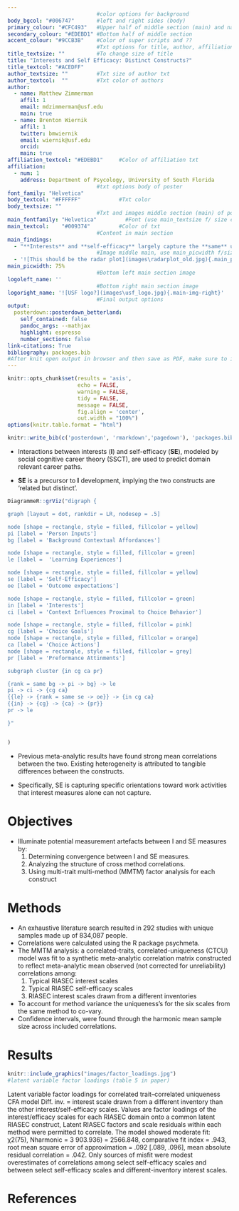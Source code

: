 ```yaml
---
                            #color options for background
body_bgcol: "#006747"       #left and right sides (body)
primary_colour: "#CFC493"   #Upper half of middle section (main) and names
secondary_colour: "#EDEBD1" #Bottom half of middle section
accent_colour: "#9CCB3B"    #Color of super scripts and ??
                            #Txt options for title, author, affiliation, etc.
title_textsize: ""          #To change size of title 
title: "Interests and Self Efficacy: Distinct Constructs?"
title_textcol: "#ACEDFF"
author_textsize: ""         #Txt size of author txt
author_textcol:  ""         #Txt color of authors
author:
  - name: Matthew Zimmerman
    affil: 1
    email: mdzimmerman@usf.edu
    main: true
  - name: Brenton Wiernik
    affil: 1
    twitter: bmwiernik
    email: wiernik@usf.edu
    orcid: 
    main: true
affiliation_textcol: "#EDEBD1"     #Color of affiliation txt
affiliation:
  - num: 1
    address: Department of Psycology, University of South Florida
                            #txt options body of poster 
font_family: "Helvetica" 
body_textcol: "#FFFFFF"            #Txt color
body_textsize: ""
                            #Txt and images middle section (main) of posterSchoolbell
main_fontfamily: "Helvetica"         #Font (use main_textsize f/ size change)
main_textcol:    "#009374"         #Color of txt 
                            #Content in main section
main_findings:
  - "**Interests** and **self-efficacy** largely capture the **same** underlying attitudes toward work tasks." 
                            #Image middle main, use main_picwidth f/size
  - '![This should be the radar plot](images\radarplot_old.jpg){.main_pic}'
main_picwidth: 75%
                            #Bottom left main section image
logoleft_name: ''    
                            #Bottom right main section image 
logoright_name: '![USF logo?](images\usf_logo.jpg){.main-img-right}' 
                            #Final output options
output: 
  posterdown::posterdown_betterland: 
    self_contained: false
    pandoc_args: --mathjax
    highlight: espresso
    number_sections: false
link-citations: True
bibliography: packages.bib 
#After knit open output in browser and then save as PDF, make sure to include background graphics. output directly to pdf is sus.
---
```


```r
knitr::opts_chunk$set(results = 'asis',
                      echo = FALSE,
                      warning = FALSE,
                      tidy = FALSE,
                      message = FALSE,
                      fig.align = 'center',
                      out.width = "100%")
options(knitr.table.format = "html") 
```


```r
knitr::write_bib(c('posterdown', 'rmarkdown','pagedown'), 'packages.bib')
```

- Interactions between interests (**I**) and self-efficacy (**SE**), modeled by social cognitive career theory (SSCT), are used to predict domain relevant career paths.

- **SE** is a precursor to **I** development, implying the two constructs are ‘related but distinct’. 

```r
DiagrammeR::grViz("digraph {

graph [layout = dot, rankdir = LR, nodesep = .5]

node [shape = rectangle, style = filled, fillcolor = yellow]
pi [label = 'Person Inputs']
bg [label = 'Background Contextual Affordances']

node [shape = rectangle, style = filled, fillcolor = green]
le [label =  'Learning Experiences']

node [shape = rectangle, style = filled, fillcolor = yellow]
se [label = 'Self-Efficacy']
oe [label = 'Outcome expectations']

node [shape = rectangle, style = filled, fillcolor = green]
in [label = 'Interests']
ci [label = 'Context Influences Proximal to Choice Behavior']

node [shape = rectangle, style = filled, fillcolor = pink]
cg [label = 'Choice Goals']
node [shape = rectangle, style = filled, fillcolor = orange]
ca [label = 'Choice Actions']
node [shape = rectangle, style = filled, fillcolor = grey]
pr [label = 'Preformance Attinments']

subgraph cluster {in cg ca pr}

{rank = same bg -> pi -> bg} -> le
pi -> ci -> {cg ca}
{{le} -> {rank = same se -> oe}} -> {in cg ca}
{{in} -> {cg} -> {ca} -> {pr}}
pr -> le

}"


)


```


- Previous meta-analytic results have found strong mean correlations between the two. Existing heterogeneity is attributed to tangible differences between the constructs. 

- Specifically, SE is capturing specific orientations toward work activities that interest measures alone can not capture.

# Objectives

- Illuminate potential measurement artefacts between I and SE measures by: 
   1. Determining convergence between I and SE measures. 
   2. Analyzing the structure of cross method correlations.
   3. Using multi-trait multi-method (MMTM) factor analysis for each construct

# Methods
- An exhaustive literature search resulted in 292 studies with unique samples made up of 834,087 people. 
- Correlations were calculated using the R package psychmeta. 
- The MMTM analysis: a correlated-traits, correlated-uniqueness (CTCU) model was fit to a synthetic meta-analytic correlation matrix constructed to reflect meta-analytic mean observed (not corrected for unreliability) correlations among:
   1. Typical RIASEC interest scales
   2. Typical RIASEC self-efficacy scales
   3. RIASEC interest scales drawn from a different inventories
- To account for method variance the uniqueness's for the six scales from the same method to co-vary.
- Confidence intervals, were found through the harmonic mean sample size across included correlations.


# Results


```r

knitr::include_graphics("images/factor_loadings.jpg")
#latent variable factor loadings (table 5 in paper)
```
Latent variable factor loadings for correlated trait–correlated uniqueness CFA model
Diff. inv. = interest scale drawn from a different inventory than the other interest/self-efficacy scales. 
Values are factor loadings of the 
interest/efficacy scales for each RIASEC domain onto a common latent RIASEC construct, Latent RIASEC factors and scale residuals within each method were permitted to correlate. 
The model showed moderate fit: χ2(75), Nharmonic = 3 903.936) = 2566.848, comparative fit index = .943, root mean square error of approximation = .092 [.089, .096], mean absolute residual correlation = .042. 
Only sources of misfit were modest overestimates of correlations among select self-efficacy scales and between select self-efficacy scales and different-inventory interest scales.

# References